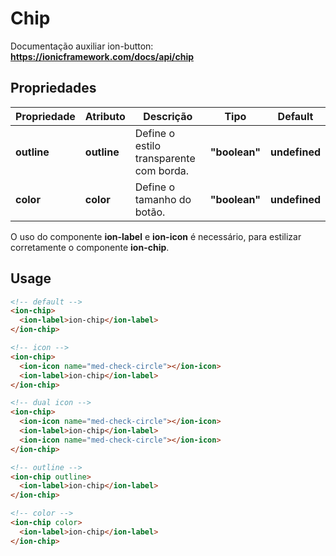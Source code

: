 
<Meta title="Components/Global/Chip/Usage" />

# Chip

Documentação auxiliar ion-button: **https://ionicframework.com/docs/api/chip**

## Propriedades

| Propriedade  | Atributo     | Descrição                               | Tipo           | Default       |
| ------------ | ------------ | --------------------------------------- | -------------- | ------------- |
| **outline**  | **outline**  | Define o estilo transparente com borda. | **"boolean"**  | **undefined** |
| **color**    | **color**    | Define o tamanho do botão.              | **"boolean"**  | **undefined** |

O uso do componente **ion-label** e **ion-icon** é necessário, para estilizar corretamente o componente **ion-chip**.

## Usage

```html
<!-- default -->
<ion-chip>
  <ion-label>ion-chip</ion-label>
</ion-chip>

<!-- icon -->
<ion-chip>
  <ion-icon name="med-check-circle"></ion-icon>
  <ion-label>ion-chip</ion-label>
</ion-chip>

<!-- dual icon -->
<ion-chip>
  <ion-icon name="med-check-circle"></ion-icon>
  <ion-label>ion-chip</ion-label>
  <ion-icon name="med-check-circle"></ion-icon>
</ion-chip>

<!-- outline -->
<ion-chip outline>
  <ion-label>ion-chip</ion-label>
</ion-chip>

<!-- color -->
<ion-chip color>
  <ion-label>ion-chip</ion-label>
</ion-chip>
```
